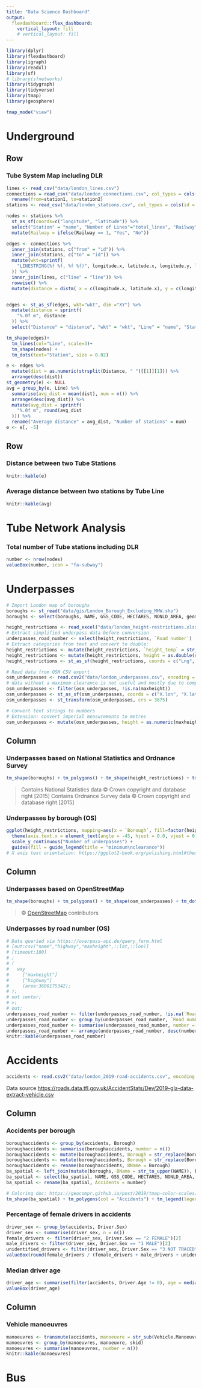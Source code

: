 ---
title: "Data Science Dashboard"
output: 
  flexdashboard::flex_dashboard:
    vertical_layout: fill
    # vertical_layout: fill
---

```{r setup, include=FALSE}
library(dplyr)
library(flexdashboard)
library(igraph)
library(readxl)
library(sf)
# library(sfnetworks)
library(tidygraph)
library(tidyverse)
library(tmap)
library(geosphere)

tmap_mode("view")
```

Underground
=====================================

Row
-------------------------------------
### Tube System Map including DLR

```{r, fig.width=10, fig.height=7}
lines <- read_csv("data/london_lines.csv")
connections = read_csv("data/london_connections.csv", col_types = cols(station1=col_integer(), station2=col_integer())) %>%
  rename(from=station1, to=station2)
stations <- read_csv("data/london_stations.csv", col_types = cols(id = col_integer()))

nodes <- stations %>%
  st_as_sf(coords=c("longitude", "latitude")) %>%
  select("Station" = "name", "Number of Lines"="total_lines", "Railway"="rail", "position"="geometry") %>%
  mutate(Railway = ifelse(Railway == 1, "Yes", "No"))

edges <- connections %>%
  inner_join(stations, c("from" = "id")) %>%
  inner_join(stations, c("to" = "id")) %>%
  mutate(wkt=sprintf(
    "LINESTRING(%f %f, %f %f)", longitude.x, latitude.x, longitude.y, latitude.y
  )) %>%
  inner_join(lines, c("line" = "line")) %>%
  rowwise() %>%
  mutate(distance = distm( x = c(longitude.x, latitude.x), y = c(longitude.y, latitude.y), fun=distHaversine))


edges <- st_as_sf(edges, wkt="wkt", dim ="XY") %>%
  mutate(distance = sprintf(
    "%.0f m", distance
  )) %>%
  select("Distance" = "distance", "wkt" = "wkt", "Line" = "name", "Station 1" = "name.x", "Station 2" = "name.y")

tm_shape(edges)+
  tm_lines(col="Line", scale=3)+
  tm_shape(nodes) +
  tm_dots(text="Station", size = 0.02) 

e <- edges %>%
  mutate(dist = as.numeric(strsplit(Distance, " ")[[1]][1])) %>%
  arrange(desc(dist))
st_geometry(e) <- NULL
avg = group_by(e, Line) %>%
  summarise(avg_dist = mean(dist), num = n()) %>%
  arrange(desc(avg_dist)) %>%
  mutate(avg_dist = sprintf(
    "%.0f m", round(avg_dist
  ))) %>%
  rename("Average distance" = avg_dist, "Number of stations" = num)
e <- e[, -5]
```
Row
-------------------------------------
### Distance between two Tube Stations

```{r}
knitr::kable(e)
```

### Average distance between two stations by Tube Line
```{r}
knitr::kable(avg)
```

Tube Network Analysis
===============

### Total number of Tube stations including DLR

```{r}
number <- nrow(nodes)
valueBox(number, icon = "fa-subway")
```

Underpasses
================

```{r, include=FALSE}
# Import London map of boroughs
boroughs <- st_read("data/gis/London_Borough_Excluding_MHW.shp")
boroughs <- select(boroughs, NAME, GSS_CODE, HECTARES, NONLD_AREA, geometry)

height_restrictions <- read_excel("data/london_height-restrictions.xlsx")
# Extract simplified underpass data before conversion
underpasses_road_number <- select(height_restrictions, `Road number`)
# Extract categories from text and convert to double:
height_restrictions <- mutate(height_restrictions, `height_temp` = str_replace_all(`Height restriction (m)`, c("Between " = "", "Up to 3.0" = "0")))
height_restrictions <- mutate(height_restrictions, height = as.double(str_sub(`height_temp`, 1, 3)))
height_restrictions <- st_as_sf(height_restrictions, coords = c("Lng", "Lat"), crs = 4326) 

# Read data from OSM CSV export
osm_underpasses <- read.csv2("data/london_underpasses.csv", encoding = "UTF-8", sep = "\t", na.strings = c(""))
# data without a maximum clearance is not useful and mostly due to complex geometries
osm_underpasses <- filter(osm_underpasses, !is.na(maxheight))
osm_underpasses <- st_as_sf(osm_underpasses, coords = c("X.lon", "X.lat"), crs = 4236)
osm_underpasses <- st_transform(osm_underpasses, crs = 3875)

# Convert text strings to numbers
# Extension: convert imperial measurements to metres
osm_underpasses <- mutate(osm_underpasses, height = as.numeric(maxheight))
```

Column {data-width=350}
-----------------------------------------------------------------------

### Underpasses based on National Statistics and Ordnance Survey

```{r}
tm_shape(boroughs) + tm_polygons() + tm_shape(height_restrictions) + tm_dots(col = "height")
```

> Contains National Statistics data © Crown copyright and database right [2015]
> Contains Ordnance Survey data © Crown copyright and database right [2015]

### Underpasses by borough (OS)

```{r}
ggplot(height_restrictions, mapping=aes(x = `Borough`, fill=factor(height))) + geom_bar() +
  theme(axis.text.x = element_text(angle = -45, hjust = 0.0, vjust = 0.2)) +
  scale_y_continuous("Number of underpasses") +
  guides(fill = guide_legend(title = "minimum\nclearance"))
# X axis text orientation: https://ggplot2-book.org/polishing.html#theme-axis
```

Column {data-width=350}
-----------------------------------------------------------------------

### Underpasses based on OpenStreetMap

```{r}
tm_shape(boroughs) + tm_polygons() + tm_shape(osm_underpasses) + tm_dots(col = "height")
```

> © [OpenStreetMap](https://osm.org/copyright) contributors

### Underpasses by road number (OS)

```{r}
# Data queried via https://overpass-api.de/query_form.html
# [out:csv("name","highway","maxheight",::lat,::lon)]
# [timeout:180]
# ;
# (
#   way
#     ["maxheight"]
#     ["highway"]
#     (area:3600175342);
# );
# out center;
# >;
# out;
underpasses_road_number <- filter(underpasses_road_number, !is.na(`Road number`))
underpasses_road_number <- group_by(underpasses_road_number, `Road number`)
underpasses_road_number <- summarise(underpasses_road_number, number = n())
underpasses_road_number <- arrange(underpasses_road_number, desc(number))
knitr::kable(underpasses_road_number)
```

Accidents
==========
```{r, include = FALSE}
accidents <- read.csv2("data/london_2019-road-accidents.csv", encoding = "UTF-8", sep = ",")
```

Data source <https://roads.data.tfl.gov.uk/AccidentStats/Dev/2019-gla-data-extract-vehicle.csv>

Column {data-width=350}
-------------------------------------------------------------------------------------------

### Accidents per borough
```{r}
boroughaccidents <- group_by(accidents, Borough)
boroughaccidents <- summarise(boroughaccidents, number = n())
boroughaccidents <- mutate(boroughaccidents, Borough = str_replace(Borough, "-UPON-THAMES", " UPON THAMES"))
boroughaccidents <- mutate(boroughaccidents, Borough = str_replace(Borough, " & ", " AND "))
boroughaccidents <- rename(boroughaccidents, BName = Borough)
ba_spatial <- left_join(mutate(boroughs, BName = str_to_upper(NAME)), boroughaccidents)
ba_spatial <- select(ba_spatial, NAME, GSS_CODE, HECTARES, NONLD_AREA, number, geometry)
ba_spatial <- rename(ba_spatial, Accidents = number)

# Coloring doc: https://geocompr.github.io/post/2019/tmap-color-scales/#pretty
tm_shape(ba_spatial) + tm_polygons(col = "Accidents") + tm_legend(legend.outside = TRUE)
```

### Percentage of female drivers in accidents
```{r, size=200}
driver_sex <- group_by(accidents, Driver.Sex)
driver_sex <- summarise(driver_sex, n = n())
female_drivers <- filter(driver_sex, Driver.Sex == "2 FEMALE")[2]
male_drivers <- filter(driver_sex, Driver.Sex == "1 MALE")[2]
unidentified_drivers <- filter(driver_sex, Driver.Sex == "3 NOT TRACED")[2]
valueBox(round(female_drivers / (female_drivers + male_drivers + unidentified_drivers) * 100, digits = 0), icon = "fa-female")
```

### Median driver age
```{r}
driver_age <- summarise(filter(accidents, Driver.Age != 0), age = median(Driver.Age))
valueBox(driver_age)
```


Column {data-width=350}
-------------------------------------------------------------------------------------------

### Vehicle manoeuvres
```{r}
manoeuvres <- transmute(accidents, manoeuvre = str_sub(Vehicle.Manoeuvres, 4), skid = str_sub(Vehicle.Skidding, 3))
manoeuvres <- group_by(manoeuvres, manoeuvre, skid)
manoeuvres <- summarise(manoeuvres, number = n())
knitr::kable(manoeuvres)
```

Bus
=====================================
